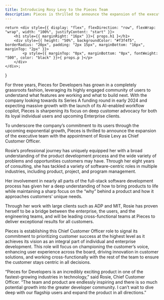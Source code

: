```yaml
---
title: Introducing Rosy Levy to the Pieces Team
description: Pieces is thrilled to announce the expansion of the executive team with the appointment of Rosie Levy as Chief Customer Officer.
---
```


    return <div style={{ display: "flex", flexDirection: "row", flexWrap: "wrap", width: "100%", justifyContent: "start" }}>
        <h1 style={{ marginRight: "16px" }}>{ props.h1 }</h1>
        <div style={{ height: "50%", backgroundColor: "#f3f4f5", borderRadius: "20px", padding: "2px 15px", marginBottom: "16px", marginTop: "2px" }}>
            <p style={{ marginTop: "0px", marginBottom: "0px", fontWeight: "500", color: "black" }}>{ props.p }</p>
        </div>
    </div>;
}

<EventHeader p="November 20, 2023" h1="Introducing Rosy Levy to the Pieces Team "></EventHeader>

For three years, Pieces for Developers has grown in a completely grassroots fashion, leveraging its highly engaged community of users to understand what features are working and what to build next. With the company looking towards its Series A funding round in early 2024 and expecting massive growth with the launch of its AI-enabled workflow copilot, Pieces is sharpening its focus on deep customer advocacy for both its loyal individual users and upcoming Enterprise clients.

To underscore the company’s commitment to its users through the upcoming exponential growth, Pieces is thrilled to announce the expansion of the executive team with the appointment of Rosie Levy as Chief Customer Officer.

Rosie’s professional journey has uniquely equipped her with a broad understanding of the product development process and the wide variety of problems and opportunities customers may have. Through her eight years of consulting, she has tackled a variety of software-centric roles in multiple industries, including product, project, and program management.

Her involvement in nearly all parts of the full-stack software development process has given her a deep understanding of how to bring products to life while maintaining a sharp focus on the “why” behind a product and how it approaches customers’ unique needs.

Through her work with large clients such as ADP and MIT, Rosie has proven herself to be a bridge between the enterprise, the users, and the engineering teams, and will be leading cross-functional teams at Pieces to deliver exceptional results for all customers.

Pieces is establishing this Chief Customer Officer role to signal its commitment to prioritizing customer success at the highest level as it achieves its vision as an integral part of individual and enterprise development. This role will focus on championing the customer’s voice, enhancing user experience across the board, driving innovation in customer solutions, and working cross-functionally with the rest of the team to ensure the customer stays centric in all decisions.

“Pieces for Developers is an incredibly exciting product in one of the fastest-growing industries in technology,” said Rosie, Chief Customer Officer. “The team and product are endlessly inspiring and there is so much potential growth into the greater developer community. I can’t wait to dive deep with our flagship users and expand the product in all directions.”


